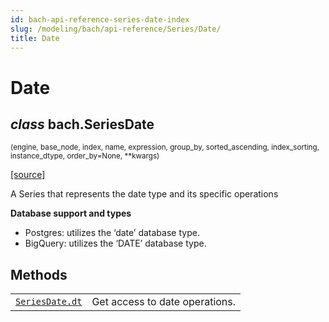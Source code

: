 ```yaml
---
id: bach-api-reference-series-date-index
slug: /modeling/bach/api-reference/Series/Date/
title: Date
---
```


# Date

<div className="class">

## <span className="type-annotation"><em>class</em></span> <span className="additional-name">bach.</span><span className="name">SeriesDate</span>

<small className="parameter-list">(<span className="parameter" id="engine">engine</span>, <span className="parameter" id="base_node">base_node</span>, <span className="parameter" id="index">index</span>, <span className="parameter" id="name">name</span>, <span className="parameter" id="expression">expression</span>, <span className="parameter" id="group_by">group_by</span>, <span className="parameter" id="sorted_ascending">sorted_ascending</span>, <span className="parameter" id="index_sorting">index_sorting</span>, <span className="parameter" id="instance_dtype">instance_dtype</span>, <span className="parameter" id="order_by">order_by=None</span>, <span className="parameter" id="**">\*\*kwargs</span>)</small>


&#8203;<span className="view-source">[[source]](https://github.com/objectiv/objectiv-analytics/blob/main/bach/bach/series/series_datetime.py)</span>

<div className="content">

A Series that represents the date type and its specific operations

**Database support and types**

* Postgres: utilizes the ‘date’ database type.
* BigQuery: utilizes the ‘DATE’ database type.


</div>


</div>

## Methods

<div className="table-autosummary">

|                                                   |                                                                                                                                                                                                     |
| ------------------------------------------------- | -------------------------------------------------------------------------------------------------------------------------------------------------------------------------------------------------- |
| [`SeriesDate.dt`](/modeling/bach/api-reference/Series/Date/bach.SeriesDate.dt.mdx)                                     | Get access to date operations.                                                                                                                                                                      |


</div>
